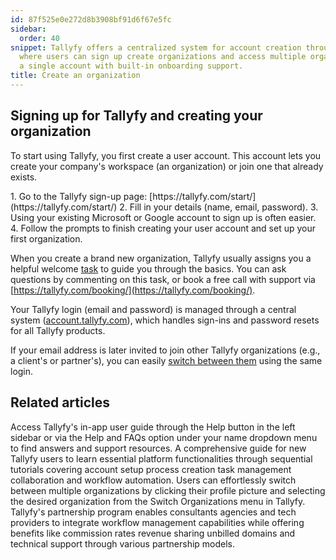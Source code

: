 ```yaml
---
id: 87f525e0e272d8b3908bf91d6f67e5fc
sidebar:
  order: 40
snippet: Tallyfy offers a centralized system for account creation through their website
  where users can sign up create organizations and access multiple organizations through
  a single account with built-in onboarding support.
title: Create an organization
---
```



## Signing up for Tallyfy and creating your organization

To start using Tallyfy, you first create a user account. This account lets you create your company's workspace (an organization) or join one that already exists.

<Steps>
1. Go to the Tallyfy sign-up page: [https://tallyfy.com/start/](https://tallyfy.com/start/)
2. Fill in your details (name, email, password).
3. Using your existing Microsoft or Google account to sign up is often easier.
4. Follow the prompts to finish creating your user account and set up your first organization.
</Steps>

When you create a brand new organization, Tallyfy usually assigns you a helpful welcome [task](/products/pro/tracking-and-tasks/tasks/) to guide you through the basics. You can ask questions by commenting on this task, or book a free call with support via [https://tallyfy.com/booking/](https://tallyfy.com/booking/).

Your Tallyfy login (email and password) is managed through a central system ([account.tallyfy.com](https://account.tallyfy.com)), which handles sign-ins and password resets for all Tallyfy products.

If your email address is later invited to join other Tallyfy organizations (e.g., a client's or partner's), you can easily [switch between them](/products/pro/settings/personal-settings/how-can-i-switch-between-organizations-in-tallyfy/) using the same login.


## Related articles
<CardGrid>
<LinkTitleCard header="<b>Support > In-app user guide</b>" href="/products/pro/miscellaneous/support/how-to-access-the-tallyfy-user-guide/" > Access Tallyfy's in-app user guide through the Help button in the left sidebar or via the Help and FAQs option under your name dropdown menu to find answers and support resources. </LinkTitleCard>
<LinkTitleCard header="<b>Pro > Getting started</b>" href="/products/pro/tutorials/" > A comprehensive guide for new Tallyfy users to learn essential platform functionalities through sequential tutorials covering account setup process creation task management collaboration and workflow automation. </LinkTitleCard>
<LinkTitleCard header="<b>Personal Settings > Switch between organizations</b>" href="/products/pro/settings/personal-settings/how-can-i-switch-between-organizations-in-tallyfy/" > Users can effortlessly switch between multiple organizations by clicking their profile picture and selecting the desired organization from the Switch Organizations menu in Tallyfy. </LinkTitleCard>
<LinkTitleCard header="<b>Miscellaneous > Become a Tallyfy partner</b>" href="/products/pro/miscellaneous/how-can-i-become-a-tallyfy-partner/" > Tallyfy's partnership program enables consultants agencies and tech providers to integrate workflow management capabilities while offering benefits like commission rates revenue sharing unbilled domains and technical support through various partnership models. </LinkTitleCard>
</CardGrid>